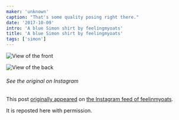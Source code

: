 ```yaml
---
maker: 'unknown'
caption: "That's some quality posing right there."
date: '2017-10-09'
intro: 'A blue Simon shirt by feelingmyoats'
title: 'A blue Simon shirt by feelingmyoats'
tags: ['simon']
---
```


<!-- truncate -->

![View of the front](https://posts.freesewing.org/uploads/blue_simon_front_1a4a8e9897.jpg 'View of the front')

![View of the back](https://posts.freesewing.org/uploads/blue_simon_back_a038252972.jpg)

<Note>

###### See the original on Instagram

This post [originally appeared](https://www.instagram.com/p/BZ6X2CkjZor/)
on [the Instagram feed of feelinmyoats](https://www.instagram.com/feelinmyoats/).

It is reposted here with permission.

</Note>
